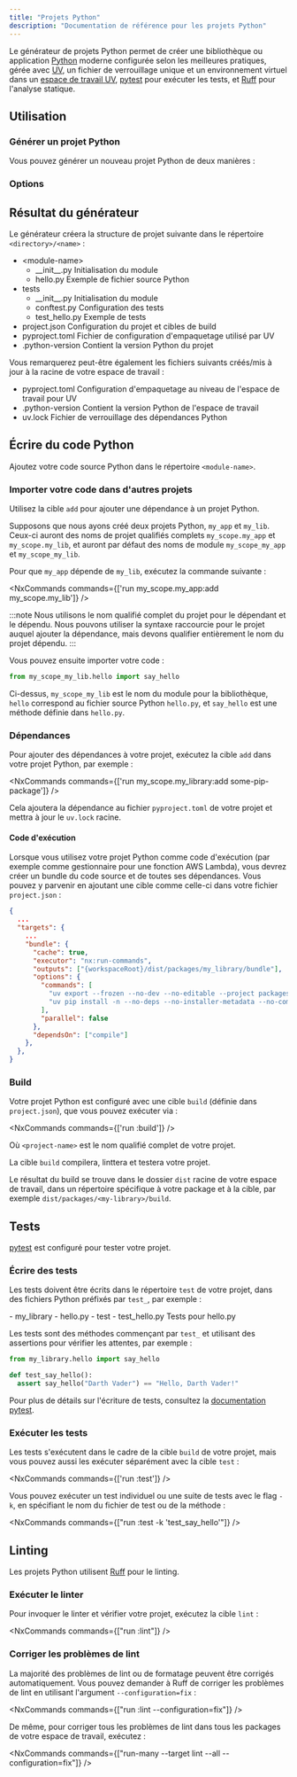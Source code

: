 ```yaml
---
title: "Projets Python"
description: "Documentation de référence pour les projets Python"
---
```





Le générateur de projets Python permet de créer une bibliothèque ou application [Python](https://www.python.org/) moderne configurée selon les meilleures pratiques, gérée avec [UV](https://docs.astral.sh/uv/), un fichier de verrouillage unique et un environnement virtuel dans un [espace de travail UV](https://docs.astral.sh/uv/concepts/projects/workspaces/), [pytest](https://docs.pytest.org/en/stable/) pour exécuter les tests, et [Ruff](https://docs.astral.sh/ruff/) pour l'analyse statique.

## Utilisation

### Générer un projet Python

Vous pouvez générer un nouveau projet Python de deux manières :

<RunGenerator generator="py#project" />

### Options

<GeneratorParameters generator="py#project" />

## Résultat du générateur

Le générateur créera la structure de projet suivante dans le répertoire `<directory>/<name>` :

<FileTree>

  - \<module-name>
    - \_\_init\_\_.py Initialisation du module
    - hello.py Exemple de fichier source Python
  - tests
    - \_\_init\_\_.py Initialisation du module
    - conftest.py Configuration des tests
    - test_hello.py Exemple de tests
  - project.json Configuration du projet et cibles de build
  - pyproject.toml Fichier de configuration d'empaquetage utilisé par UV
  - .python-version Contient la version Python du projet

</FileTree>

Vous remarquerez peut-être également les fichiers suivants créés/mis à jour à la racine de votre espace de travail :

<FileTree>

  - pyproject.toml Configuration d'empaquetage au niveau de l'espace de travail pour UV
  - .python-version Contient la version Python de l'espace de travail
  - uv.lock Fichier de verrouillage des dépendances Python

</FileTree>

## Écrire du code Python

Ajoutez votre code source Python dans le répertoire `<module-name>`.

### Importer votre code dans d'autres projets

Utilisez la cible `add` pour ajouter une dépendance à un projet Python.

Supposons que nous ayons créé deux projets Python, `my_app` et `my_lib`. Ceux-ci auront des noms de projet qualifiés complets `my_scope.my_app` et `my_scope.my_lib`, et auront par défaut des noms de module `my_scope_my_app` et `my_scope_my_lib`.

Pour que `my_app` dépende de `my_lib`, exécutez la commande suivante :

<NxCommands commands={['run my_scope.my_app:add my_scope.my_lib']} />

:::note
Nous utilisons le nom qualifié complet du projet pour le dépendant et le dépendu. Nous pouvons utiliser la syntaxe raccourcie pour le projet auquel ajouter la dépendance, mais devons qualifier entièrement le nom du projet dépendu.
:::

Vous pouvez ensuite importer votre code :

```python title="packages/my_app/my_scope_my_app/main.py"
from my_scope_my_lib.hello import say_hello
```

Ci-dessus, `my_scope_my_lib` est le nom du module pour la bibliothèque, `hello` correspond au fichier source Python `hello.py`, et `say_hello` est une méthode définie dans `hello.py`.

### Dépendances

Pour ajouter des dépendances à votre projet, exécutez la cible `add` dans votre projet Python, par exemple :

<NxCommands commands={['run my_scope.my_library:add some-pip-package']} />

Cela ajoutera la dépendance au fichier `pyproject.toml` de votre projet et mettra à jour le `uv.lock` racine.

#### Code d'exécution

Lorsque vous utilisez votre projet Python comme code d'exécution (par exemple comme gestionnaire pour une fonction AWS Lambda), vous devrez créer un bundle du code source et de toutes ses dépendances. Vous pouvez y parvenir en ajoutant une cible comme celle-ci dans votre fichier `project.json` :

```json title="project.json"
{
  ...
  "targets": {
    ...
    "bundle": {
      "cache": true,
      "executor": "nx:run-commands",
      "outputs": ["{workspaceRoot}/dist/packages/my_library/bundle"],
      "options": {
        "commands": [
          "uv export --frozen --no-dev --no-editable --project packages/my_library --package my_scope.my_library -o dist/packages/my_library/bundle/requirements.txt",
          "uv pip install -n --no-deps --no-installer-metadata --no-compile-bytecode --python-platform x86_64-manylinux2014 --python `uv python pin` --target dist/packages/my_library/bundle -r dist/packages/my_library/bundle/requirements.txt"
        ],
        "parallel": false
      },
      "dependsOn": ["compile"]
    },
  },
}
```

### Build

Votre projet Python est configuré avec une cible `build` (définie dans `project.json`), que vous pouvez exécuter via :

<NxCommands commands={['run <project-name>:build']} />

Où `<project-name>` est le nom qualifié complet de votre projet.

La cible `build` compilera, linttera et testera votre projet.

Le résultat du build se trouve dans le dossier `dist` racine de votre espace de travail, dans un répertoire spécifique à votre package et à la cible, par exemple `dist/packages/<my-library>/build`.

## Tests

[pytest](https://docs.pytest.org/en/stable/) est configuré pour tester votre projet.

### Écrire des tests

Les tests doivent être écrits dans le répertoire `test` de votre projet, dans des fichiers Python préfixés par `test_`, par exemple :

<FileTree>
  - my_library
    - hello.py
  - test
    - test_hello.py Tests pour hello.py
</FileTree>

Les tests sont des méthodes commençant par `test_` et utilisant des assertions pour vérifier les attentes, par exemple :

```python title="test/test_hello.py"
from my_library.hello import say_hello

def test_say_hello():
  assert say_hello("Darth Vader") == "Hello, Darth Vader!"
```

Pour plus de détails sur l'écriture de tests, consultez la [documentation pytest](https://docs.pytest.org/en/stable/how-to/assert.html#).

### Exécuter les tests

Les tests s'exécutent dans le cadre de la cible `build` de votre projet, mais vous pouvez aussi les exécuter séparément avec la cible `test` :

<NxCommands commands={['run <project-name>:test']} />

Vous pouvez exécuter un test individuel ou une suite de tests avec le flag `-k`, en spécifiant le nom du fichier de test ou de la méthode :

<NxCommands commands={["run <project-name>:test -k 'test_say_hello'"]} />

## Linting

Les projets Python utilisent [Ruff](https://docs.astral.sh/ruff/) pour le linting.

### Exécuter le linter

Pour invoquer le linter et vérifier votre projet, exécutez la cible `lint` :

<NxCommands commands={["run <project-name>:lint"]} />

### Corriger les problèmes de lint

La majorité des problèmes de lint ou de formatage peuvent être corrigés automatiquement. Vous pouvez demander à Ruff de corriger les problèmes de lint en utilisant l'argument `--configuration=fix` :

<NxCommands commands={["run <project-name>:lint --configuration=fix"]} />

De même, pour corriger tous les problèmes de lint dans tous les packages de votre espace de travail, exécutez :

<NxCommands commands={["run-many --target lint --all --configuration=fix"]} />